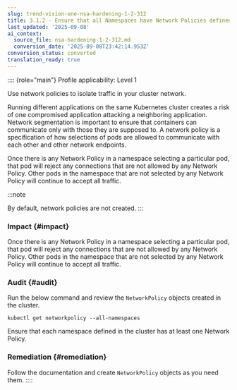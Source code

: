 ```yaml
---
slug: trend-vision-one-nsa-hardening-1-2-312
title: 3.1.2 - Ensure that all Namespaces have Network Policies defined (Automated)
last_updated: '2025-09-08'
ai_context:
  source_file: nsa-hardening-1-2-312.md
  conversion_date: '2025-09-08T23:42:14.953Z'
conversion_status: converted
translation_ready: true
---
```


:::: {role="main"}
Profile applicability: Level 1

Use network policies to isolate traffic in your cluster network.

Running different applications on the same Kubernetes cluster creates a risk of one compromised application attacking a neighboring application. Network segmentation is important to ensure that containers can communicate only with those they are supposed to. A network policy is a specification of how selections of pods are allowed to communicate with each other and other network endpoints.

Once there is any Network Policy in a namespace selecting a particular pod, that pod will reject any connections that are not allowed by any Network Policy. Other pods in the namespace that are not selected by any Network Policy will continue to accept all traffic.

:::note

By default, network policies are not created.
:::

### Impact {#impact}

Once there is any Network Policy in a namespace selecting a particular pod, that pod will reject any connections that are not allowed by any Network Policy. Other pods in the namespace that are not selected by any Network Policy will continue to accept all traffic.

### Audit {#audit}

Run the below command and review the `NetworkPolicy` objects created in the cluster.

``` codeblock
kubectl get networkpolicy --all-namespaces
```

Ensure that each namespace defined in the cluster has at least one Network Policy.

### Remediation {#remediation}

Follow the documentation and create `NetworkPolicy` objects as you need them.
::::
